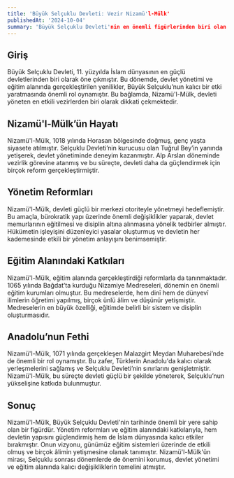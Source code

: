 ```yaml
---
title: 'Büyük Selçuklu Devleti: Vezir Nizamü'l-Mülk'
publishedAt: '2024-10-04'
summary: 'Büyük Selçuklu Devleti'nin en önemli figürlerinden biri olan Nizamü'l-Mülk, devletteki yönetim ve eğitim sisteminin yapılandırılmasında büyük rol oynamıştır. Selçuklu Sultanı Alp Arslan döneminde (1063-1072) vezirlik yapmış ve 1071 Malazgirt Meydan Muharebesi sonrasında Türklerin Anadolu'da kalıcı olarak yerleşmesini sağlamıştır. Nizamü'l-Mülk, güçlü bir merkezi otorite oluşturmak amacıyla çeşitli reformlar gerçekleştirmiş, özellikle eğitim alanında yaptığı katkılarla tanınmıştır. Onun kurduğu Nizamiye Medreseleri, İslam dünyasında eğitim alanında önemli bir rol oynamış ve birçok bilginin yetişmesine olanak tanımıştır. Bu yazıda, Nizamü'l-Mülk'ün hayatı, başarıları ve Büyük Selçuklu Devleti üzerindeki etkileri incelenecektir.'
---
```


## Giriş

Büyük Selçuklu Devleti, 11. yüzyılda İslam dünyasının en güçlü devletlerinden biri olarak öne çıkmıştır. Bu dönemde, devlet yönetimi ve eğitim alanında gerçekleştirilen yenilikler, Büyük Selçuklu’nun kalıcı bir etki yaratmasında önemli rol oynamıştır. Bu bağlamda, Nizamü'l-Mülk, devleti yöneten en etkili vezirlerden biri olarak dikkati çekmektedir.

## Nizamü'l-Mülk’ün Hayatı

Nizamü'l-Mülk, 1018 yılında Horasan bölgesinde doğmuş, genç yaşta siyasete atılmıştır. Selçuklu Devleti’nin kurucusu olan Tuğrul Bey’in yanında yetişerek, devlet yönetiminde deneyim kazanmıştır. Alp Arslan döneminde vezirlik görevine atanmış ve bu süreçte, devleti daha da güçlendirmek için birçok reform gerçekleştirmiştir.

## Yönetim Reformları

Nizamü'l-Mülk, devleti güçlü bir merkezi otoriteyle yönetmeyi hedeflemiştir. Bu amaçla, bürokratik yapı üzerinde önemli değişiklikler yaparak, devlet memurlarının eğitilmesi ve disiplin altına alınmasına yönelik tedbirler almıştır. Hükümetin işleyişini düzenleyici yasalar oluşturmuş ve devletin her kademesinde etkili bir yönetim anlayışını benimsemiştir.

## Eğitim Alanındaki Katkıları

Nizamü'l-Mülk, eğitim alanında gerçekleştirdiği reformlarla da tanınmaktadır. 1065 yılında Bağdat’ta kurduğu Nizamiye Medreseleri, dönemin en önemli eğitim kurumları olmuştur. Bu medreselerde, hem dinî hem de dünyevî ilimlerin öğretimi yapılmış, birçok ünlü âlim ve düşünür yetişmiştir. Medreselerin en büyük özelliği, eğitimde belirli bir sistem ve disiplin oluşturmasıdır.

## Anadolu’nun Fethi

Nizamü'l-Mülk, 1071 yılında gerçekleşen Malazgirt Meydan Muharebesi’nde de önemli bir rol oynamıştır. Bu zafer, Türklerin Anadolu'da kalıcı olarak yerleşmelerini sağlamış ve Selçuklu Devleti’nin sınırlarını genişletmiştir. Nizamü'l-Mülk, bu süreçte devleti güçlü bir şekilde yöneterek, Selçuklu’nun yükselişine katkıda bulunmuştur.

## Sonuç

Nizamü'l-Mülk, Büyük Selçuklu Devleti'nin tarihinde önemli bir yere sahip olan bir figürdür. Yönetim reformları ve eğitim alanındaki katkılarıyla, hem devletin yapısını güçlendirmiş hem de İslam dünyasında kalıcı etkiler bırakmıştır. Onun vizyonu, günümüz eğitim sistemleri üzerinde de etkili olmuş ve birçok âlimin yetişmesine olanak tanımıştır. Nizamü'l-Mülk'ün mirası, Selçuklu sonrası dönemlerde de önemini korumuş, devlet yönetimi ve eğitim alanında kalıcı değişikliklerin temelini atmıştır.
